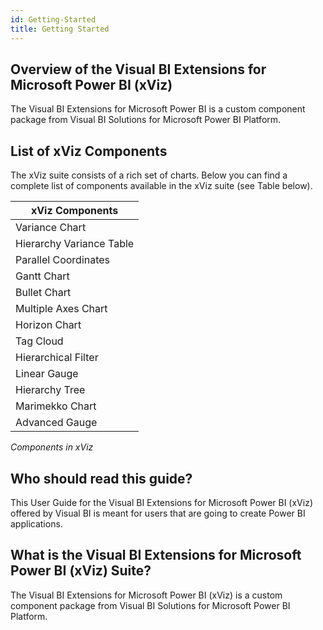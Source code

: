```yaml
---
id: Getting-Started
title: Getting Started
---
```


Overview of the Visual BI Extensions for Microsoft Power BI (xViz)
-----------------------------------------------------------------

The Visual BI Extensions for Microsoft Power BI is a custom component
package from Visual BI Solutions for Microsoft Power BI Platform.

List of xViz Components
----------------------

The xViz suite consists of a rich set of charts. Below you can find a
complete list of components available in the xViz suite (see Table
below).

| xViz Components          |
|--------------------------|
| Variance Chart           |
| Hierarchy Variance Table |
| Parallel Coordinates     |
| Gantt Chart              |
| Bullet Chart             |
| Multiple Axes Chart      |
| Horizon Chart            |
| Tag Cloud                |
| Hierarchical Filter      |
| Linear Gauge             |
| Hierarchy Tree           |
| Marimekko Chart          |
| Advanced Gauge           |

*Components in xViz*



Who should read this guide?
---------------------------

This User Guide for the Visual BI Extensions for Microsoft Power BI
(xViz) offered by Visual BI is meant for users that are going to create
Power BI applications.

What is the Visual BI Extensions for Microsoft Power BI (xViz) Suite?
--------------------------------------------------------------------

The Visual BI Extensions for Microsoft Power BI (xViz) is a custom
component package from Visual BI Solutions for Microsoft Power BI
Platform.
